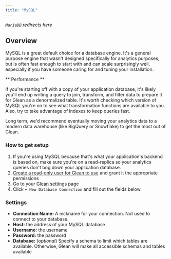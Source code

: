 ```yaml
---
title: "MySQL"
---
```


_`MariaDB` redirects here_

## Overview

MySQL is a great default choice for a database engine. It's a general purpose engine that wasn't designed specifically for analytics purposes, but is often fast enough to start with and can scale surprisingly well, especially if you have someone caring for and tuning your installation.

** Performance **

If you're starting off with a copy of your application database, it's likely you'll end up writing a query to join, transform, and filter data to prepare it for Glean as a denormalized table. It's worth checking which version of MySQL you're on to see what transformation functions are available to you. Also, try to take advantage of indexes to keep queries fast.

Long term, we'd recommend eventually moving your analytics data to a modern data warehouse (like BigQuery or Snowflake) to get the most out of Glean.

### How to get setup

1. If you're using MySQL because that's what your application's backend is based on, make sure you're on a read-replica so your analytics queries don't bog down your application database.
2. [Create a read-only user for Glean to use](https://dev.mysql.com/doc/refman/8.0/en/create-user.html) and grant it the appropriate permissions
3. Go to your [Glean settings](https://glean.io/app/p/settings#database_connections) page
4. Click `+ New Database Connection` and fill out the fields below

### Settings

- **Connection Name:** A nickname for your connection. Not used to connect to your database.
- **Host:** the address of your MySQL database
- **Username:** the username
- **Password:** the password
- **Database:** (_optional_) Specify a schema to limit which tables are available. Otherwise, Glean will make all accessible schemas and tables available
